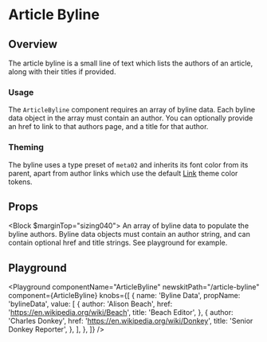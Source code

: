 


# Article Byline

## Overview

The article byline is a small line of text which lists the authors of an article, along with their titles if provided.

### Usage

The `ArticleByline` component requires an array of byline data. Each byline data object in the array must contain an author. You can optionally provide an href to link to that authors page, and a title for that author.

### Theming

The byline uses a type preset of `meta02` and inherits its font color from its parent, apart from author links which use the default [Link](/components/link) theme color tokens.

## Props

<Block $marginTop="sizing040">
  <Prop name="bylineData" type="array" required>
    An array of byline data to populate the byline authors. Byline data objects
    must contain an author string, and can contain optional href and title
    strings. See playground for example.
  </Prop>
</Block>

## Playground

<Playground
  componentName="ArticleByline"
  newskitPath="/article-byline"
  component={ArticleByline}
  knobs={[
    {
      name: 'Byline Data',
      propName: 'bylineData',
      value: [
        {
          author: 'Alison Beach',
          href: 'https://en.wikipedia.org/wiki/Beach',
          title: 'Beach Editor',
        },
        {
          author: 'Charles Donkey',
          href: 'https://en.wikipedia.org/wiki/Donkey',
          title: 'Senior Donkey Reporter',
        },
      ],
    },
  ]}
/>

